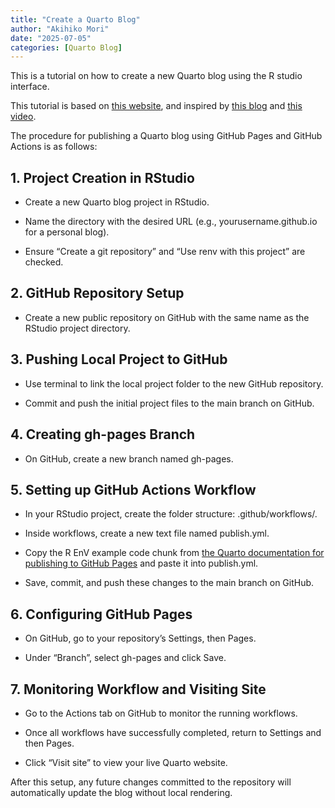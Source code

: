 ```yaml
---
title: "Create a Quarto Blog"
author: "Akihiko Mori"
date: "2025-07-05"
categories: [Quarto Blog]
---
```


This is a tutorial on how to create a new Quarto blog using the R studio interface.

This tutorial is based on [this website](https://quarto.org/docs/publishing/), and inspired by [this blog](https://lab-notes.hakyimlab.org/post/2023-09-15-howto-blog/#create-a-new-post) and [this video](https://www.youtube.com/watch?v=arzBRW5XIkg).

The procedure for publishing a Quarto blog using GitHub Pages and GitHub Actions is as follows:

## 1. Project Creation in RStudio

-   Create a new Quarto blog project in RStudio.

-   Name the directory with the desired URL (e.g., yourusername.github.io for a personal blog).

-   Ensure "Create a git repository" and "Use renv with this project" are checked.

## 2. GitHub Repository Setup

-   Create a new public repository on GitHub with the same name as the RStudio project directory.

## 3. Pushing Local Project to GitHub

-   Use terminal to link the local project folder to the new GitHub repository.

-   Commit and push the initial project files to the main branch on GitHub.

## 4. Creating gh-pages Branch

-   On GitHub, create a new branch named gh-pages.

## 5. Setting up GitHub Actions Workflow

-   In your RStudio project, create the folder structure: .github/workflows/.

-   Inside workflows, create a new text file named publish.yml.

-   Copy the R EnV example code chunk from [the Quarto documentation for publishing to GitHub Pages](https://quarto.org/docs/publishing/gi...) and paste it into publish.yml.

-   Save, commit, and push these changes to the main branch on GitHub.

## 6. Configuring GitHub Pages

-   On GitHub, go to your repository's Settings, then Pages.

-   Under "Branch", select gh-pages and click Save.

## 7. Monitoring Workflow and Visiting Site

-   Go to the Actions tab on GitHub to monitor the running workflows.

-   Once all workflows have successfully completed, return to Settings and then Pages.

-   Click "Visit site" to view your live Quarto website.

After this setup, any future changes committed to the repository will automatically update the blog without local rendering.
